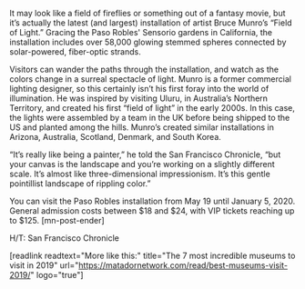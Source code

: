 It may look like a field of fireflies or something out of a fantasy movie, but it’s actually the latest (and largest) installation of artist Bruce Munro’s “Field of Light.” Gracing the Paso Robles' Sensorio gardens in California, the installation includes over 58,000 glowing stemmed spheres connected by solar-powered, fiber-optic strands. 

Visitors can wander the paths through the installation, and watch as the colors change in a surreal spectacle of light. Munro is a former commercial lighting designer, so this certainly isn’t his first foray into the world of illumination. He was inspired by visiting Uluru, in Australia’s Northern Territory, and created his first “field of light” in the early 2000s. In this case, the lights were assembled by a team in the UK before being shipped to the US and planted among the hills. Munro’s created similar installations in Arizona, Australia, Scotland, Denmark, and South Korea. 

“It’s really like being a painter,” he told the San Francisco Chronicle, “but your canvas is the landscape and you’re working on a slightly different scale. It’s almost like three-dimensional impressionism. It’s this gentle pointillist landscape of rippling color.”

You can visit the Paso Robles installation from May 19 until January 5, 2020. General admission costs between $18 and $24, with VIP tickets reaching up to $125. [mn-post-ender]

H/T: San Francisco Chronicle

[readlink readtext="More like this:" title="The 7 most incredible museums to visit in 2019"  url="https://matadornetwork.com/read/best-museums-visit-2019/" logo="true"]